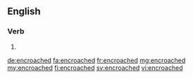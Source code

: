==English==

===Verb===
{{head|en}}

# {{en-past of|encroach}}

[[de:encroached]]
[[fa:encroached]]
[[fr:encroached]]
[[mg:encroached]]
[[my:encroached]]
[[fi:encroached]]
[[sv:encroached]]
[[vi:encroached]]